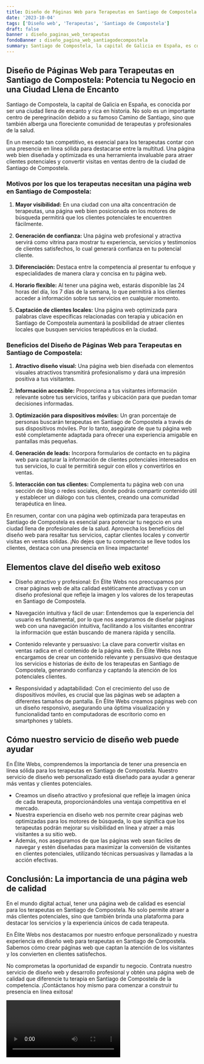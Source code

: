 ```yaml
---
title: Diseño de Páginas Web para Terapeutas en Santiago de Compostela
date: '2023-10-04'
tags: ['Diseño web', 'Terapeutas', 'Santiago de Compostela']
draft: false
banner : diseño_paginas_web_terapeutas
fondoBanner : diseño_pagina_web_santiagodecompostela
summary: Santiago de Compostela, la capital de Galicia en España, es conocida por ser una ciudad llena de encanto y rica en historia. No solo es un importante centro de peregrinación debido a su famoso Camino de Santiago, sino que también alberga una floreciente comunidad de terapeutas y profesionales de la salud.
---
```


## Diseño de Páginas Web para Terapeutas en Santiago de Compostela: Potencia tu Negocio en una Ciudad Llena de Encanto

Santiago de Compostela, la capital de Galicia en España, es conocida por ser una ciudad llena de encanto y rica en historia. No solo es un importante centro de peregrinación debido a su famoso Camino de Santiago, sino que también alberga una floreciente comunidad de terapeutas y profesionales de la salud.

En un mercado tan competitivo, es esencial para los terapeutas contar con una presencia en línea sólida para destacarse entre la multitud. Una página web bien diseñada y optimizada es una herramienta invaluable para atraer clientes potenciales y convertir visitas en ventas dentro de la ciudad de Santiago de Compostela.

### Motivos por los que los terapeutas necesitan una página web en Santiago de Compostela:

1. **Mayor visibilidad:** En una ciudad con una alta concentración de terapeutas, una página web bien posicionada en los motores de búsqueda permitirá que los clientes potenciales te encuentren fácilmente.

2. **Generación de confianza:** Una página web profesional y atractiva servirá como vitrina para mostrar tu experiencia, servicios y testimonios de clientes satisfechos, lo cual generará confianza en tu potencial cliente.

3. **Diferenciación:** Destaca entre la competencia al presentar tu enfoque y especialidades de manera clara y concisa en tu página web.

4. **Horario flexible:** Al tener una página web, estarás disponible las 24 horas del día, los 7 días de la semana, lo que permitirá a los clientes acceder a información sobre tus servicios en cualquier momento.

5. **Captación de clientes locales:** Una página web optimizada para palabras clave específicas relacionadas con terapia y ubicación en Santiago de Compostela aumentará la posibilidad de atraer clientes locales que busquen servicios terapéuticos en la ciudad.

### Beneficios del Diseño de Páginas Web para Terapeutas en Santiago de Compostela:

1. **Atractivo diseño visual:** Una página web bien diseñada con elementos visuales atractivos transmitirá profesionalismo y dará una impresión positiva a tus visitantes.

2. **Información accesible:** Proporciona a tus visitantes información relevante sobre tus servicios, tarifas y ubicación para que puedan tomar decisiones informadas.

3. **Optimización para dispositivos móviles:** Un gran porcentaje de personas buscarán terapeutas en Santiago de Compostela a través de sus dispositivos móviles. Por lo tanto, asegúrate de que tu página web esté completamente adaptada para ofrecer una experiencia amigable en pantallas más pequeñas.

4. **Generación de leads:** Incorpora formularios de contacto en tu página web para capturar la información de clientes potenciales interesados en tus servicios, lo cual te permitirá seguir con ellos y convertirlos en ventas.

5. **Interacción con tus clientes:** Complementa tu página web con una sección de blog o redes sociales, donde podrás compartir contenido útil y establecer un diálogo con tus clientes, creando una comunidad terapéutica en línea.

En resumen, contar con una página web optimizada para terapeutas en Santiago de Compostela es esencial para potenciar tu negocio en una ciudad llena de profesionales de la salud. Aprovecha los beneficios del diseño web para resaltar tus servicios, captar clientes locales y convertir visitas en ventas sólidas. ¡No dejes que tu competencia se lleve todos los clientes, destaca con una presencia en línea impactante!

<GifSeo />

<Cta />

## Elementos clave del diseño web exitoso

- Diseño atractivo y profesional: En Élite Webs nos preocupamos por crear páginas web de alta calidad estéticamente atractivas y con un diseño profesional que refleje la imagen y los valores de los terapeutas en Santiago de Compostela.

- Navegación intuitiva y fácil de usar: Entendemos que la experiencia del usuario es fundamental, por lo que nos aseguramos de diseñar páginas web con una navegación intuitiva, facilitando a los visitantes encontrar la información que están buscando de manera rápida y sencilla.

- Contenido relevante y persuasivo: La clave para convertir visitas en ventas radica en el contenido de la página web. En Élite Webs nos encargamos de crear un contenido relevante y persuasivo que destaque los servicios e historias de éxito de los terapeutas en Santiago de Compostela, generando confianza y captando la atención de los potenciales clientes.

- Responsividad y adaptabilidad: Con el crecimiento del uso de dispositivos móviles, es crucial que las páginas web se adapten a diferentes tamaños de pantalla. En Élite Webs creamos páginas web con un diseño responsivo, asegurando una óptima visualización y funcionalidad tanto en computadoras de escritorio como en smartphones y tablets.

## Cómo nuestro servicio de diseño web puede ayudar

En Élite Webs, comprendemos la importancia de tener una presencia en línea sólida para los terapeutas en Santiago de Compostela. Nuestro servicio de diseño web personalizado está diseñado para ayudar a generar más ventas y clientes potenciales.
- Creamos un diseño atractivo y profesional que refleje la imagen única de cada terapeuta, proporcionándoles una ventaja competitiva en el mercado.
- Nuestra experiencia en diseño web nos permite crear páginas web optimizadas para los motores de búsqueda, lo que significa que los terapeutas podrán mejorar su visibilidad en línea y atraer a más visitantes a su sitio web.
- Además, nos aseguramos de que las páginas web sean fáciles de navegar y estén diseñadas para maximizar la conversión de visitantes en clientes potenciales, utilizando técnicas persuasivas y llamadas a la acción efectivas.

## Conclusión: La importancia de una página web de calidad

En el mundo digital actual, tener una página web de calidad es esencial para los terapeutas en Santiago de Compostela. No solo permite atraer a más clientes potenciales, sino que también brinda una plataforma para destacar los servicios y la experiencia únicos de cada terapeuta.

En Élite Webs nos destacamos por nuestro enfoque personalizado y nuestra experiencia en diseño web para terapeutas en Santiago de Compostela. Sabemos cómo crear páginas web que captan la atención de los visitantes y los convierten en clientes satisfechos.

No comprometas la oportunidad de expandir tu negocio. Contrata nuestro servicio de diseño web y desarrollo profesional y obtén una página web de calidad que diferencie tu terapia en Santiago de Compostela de la competencia. ¡Contáctanos hoy mismo para comenzar a construir tu presencia en línea exitosa!

<Video />

<CtaBot job='Terapeutas' city='Santiago de Compostela'/>

<Gmaps query='Santiago de Compostela+españa+maps' />